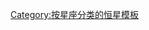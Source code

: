 {{Navbox
| name = 巨蟹座恒星
| title = [[巨蟹座]]恒星
| bodyclass = hlist
| state = {{{state|<noinclude>uncollapsed</noinclude>}}}
| border = {{{border|}}}

| group1 = [[恒星]] ([[巨蟹座恒星列表|列表]])
| list1  =
{{Navbox|subgroup

| group1 = [[拜耳命名法|拜耳命名]]
|  list1 =
* [[柳宿增三|α]]
* [[柳宿增十|β]]
* [[鬼宿三|γ]]
* [[鬼宿四|δ]]
* [[积尸增三|ε]]
* [[水位四|ζ]]
* [[鬼宿二|η]]
* [[鬼宿一|θ]]
* [[轩辕增廿二|ι]]
* [[柳宿增二|κ]]
* [[爟二|λ]]
* [[巨蟹座9|μ¹]]
* [[水位增六|μ²]]
* [[轩辕增廿三|ν]]
* [[轩辕增廿四|ξ]]
* [[鬼宿增十|ο¹]]
* [[鬼宿增十一|ο²]]
* [[鬼宿增十六|π]]
* [[轩辕增十九|ρ¹]]
* [[轩辕增十八|ρ²]]
* [[轩辕增七|σ¹]]
* [[轩辕增六|σ²]]
* [[轩辕增五|σ³]]
* [[轩辕增十四|τ]]
* [[爟增十四|υ¹]]
* [[巨蟹座32|υ²]]
* [[爟增七|φ¹]]
* [[爟增八|φ²]]
* [[爟增六|χ]]
* [[爟一|ψ]]
* [[爟增二|ω]]
* [[柳宿增五|b]]
* [[柳宿增七|c]]
* [[鬼宿增二|d¹]]
* [[鬼宿增十九|d²]]
* [[鬼宿增六|A¹]]
* [[鬼宿增七|A²]]

| group2 = [[佛兰斯蒂德命名法|佛氏命名]]
|  list2 =
* [[水位增九|1]]
* [[爟增二|2 (ω)]]
* [[水位增七|3]]
* [[爟增一|4]]
* [[水位增八|5]]
* [[巨蟹座7|7]]
* [[水位三|8]]
* [[巨蟹座9|9 (μ¹)]]
* [[水位增六|10 (μ²)]]
* [[爟增四|11]]
* [[水位增十一|12]]
* [[爟增五|13]]
* [[爟一|14 (ψ)]]
* [[爟四|15]]
* [[水位四|16 (ζ)]]
* [[柳宿增十|17 (β)]]
* [[爟增六|18 (χ)]]
* [[爟二|19 (λ)]]
* [[鬼宿增二|20 (d¹)]]
* [[柳宿增九|21]]
* [[爟增七|22 (φ¹)]]
* [[爟增八|23 (φ²)]]
* [[爟增九|24]]
* [[鬼宿增十九|25 (d²)]]
* [[鬼宿增五|27]]
* [[爟增十|28]]
* [[鬼宿增四|29]]
* [[爟增十一|30 (υ¹)]]
* [[鬼宿一|31 (θ)]]
* [[巨蟹座32|32 (υ²)]]
* [[鬼宿二|33 (η)]]
* [[柳宿增八|34]]
* [[鬼宿增一|35]]
* [[柳宿增七|36 (c)]]
* [[柳宿增六|37]]
* [[巨蟹座38|38]]
* [[积尸增一|39]]
* [[巨蟹座40|40]]
* [[积尸增三|41 (ε)]]
* [[积尸增二|42]]
* [[鬼宿三|43 (γ)]]
* [[鬼宿增六|45 (A¹)]]
* [[轩辕增十一|46]]
* [[鬼宿四|47 (δ)]]
* [[轩辕增廿二|48 (ι)]]
* [[柳宿增五|49 (b)]]
* [[鬼宿增七|50 (A²)]]
* [[轩辕增七|51 (σ¹)]]
* [[鬼宿增九|52]]
* [[轩辕增廿一|53]]
* [[鬼宿增八|54]]
* [[轩辕增十九|55 (ρ¹)]]
* [[轩辕增十二|57]]
* [[轩辕增十八|58 (ρ²)]]
* [[轩辕增六|59 (σ²)]]
* [[轩辕增四|60]]
* [[轩辕增十三|61]]
* [[鬼宿增十|62 (ο¹)]]
* [[鬼宿增十一|63 (ο²)]]
* [[轩辕增五|64 (σ³)]]
* [[柳宿增三|65 (α)]]
* [[轩辕增四|66]]
* [[轩辕增十七|67]]
* [[鬼宿增十二|68]]
* [[轩辕增廿三|69 (ν)]]
* [[轩辕增十六|70]]
* [[鬼宿增十三|71]]
* [[轩辕增十四|72 (τ)]]
* [[巨蟹座74|74]]
* [[轩辕增十五|75]]
* [[柳宿增二|76 (κ)]]
* [[轩辕增廿四|77 (ξ)]]
* [[鬼宿增十四|78]]
* [[轩辕增五八|79]]
* [[巨蟹座80|80]]
* [[巨蟹座81|81]]
* [[鬼宿增十六|82 (π)]]
* [[鬼宿增十五|83]]

| group3 = [[變星命名法|變星]]
| list3 =
* [[R Cancri|R]]
* [[S Cancri|S]]
* [[T Cancri|T]]
* [[U Cancri|U]]
* [[V Cancri|V]]
* [[巨蟹座X|X]]
* [[RS Cancri|RS]]
* [[RU Cancri|RU]]
* [[RX Cancri|RX]]
* [[RZ Cancri|RZ]]
* [[SS Cancri|SS]]
* [[SY Cancri|SY]]
* [[TT Cancri|TT]]
* [[TU Cancri|TU]]
* [[TW Cancri|TW]]
* [[TX Cancri|TX]]
* [[UU Cancri|UU]]
* [[VZ Cancri|VZ]]
* [[WY Cancri|WY]]
* [[YZ Cancri|YZ]]
* [[AC Cancri|AC]]
* [[AD Cancri|AD]]
* [[AH Cancri|AH]]
* [[AK Cancri|AK]]
* [[AR Cancri|AR]]
* [[AT Cancri|AT]]
* [[AZ Cancri|AZ]]
* [[BN Cancri|BN]]
* [[BQ Cancri|BQ]]
* [[BR Cancri|BR]]
* [[BS Cancri|BS]]
* [[BU Cancri|BU]]
* [[BW Cancri|BW]]
* [[HD 74028|BX]]
* [[CC Cancri|CC]]
* [[CU Cancri|CU]]
* [[CY Cancri|CY]]
* [[DW Cancri|DW]]
* [[巨蟹座DX|DX]]
* [[EG Cancri|EG]]
* [[EP Cancri|EP]]
* [[ES Cancri|ES]]
* [[EV Cancri|EV]]
* [[EW Cancri|EW]]
* [[EX Cancri|EX]]
* [[FZ Cancri|FZ]]
* [[GY Cancri|GY]]
* [[HU Cancri|HU]]
* [[HV Cancri|HV]]
| group4 = [[亮星星表|HR]]
| list4 =
* [[HD 65257|3104]]
* [[HD 65522|3115]]
* [[HD 65735|3125]]
* [[HD 65757|3127]]
* [[HD 66552|3158]]
* [[HD 66684|3164]]
* [[HD 67959|3198]]
* [[HD 68099|3201]]
* [[HD 68461|3222]]
* [[HD 68703|3228]]
* [[HD 68776|3231]]
* [[HD 69478|3252]]
* [[HD 69994|3264]]
* [[HD 71115|3306]]
* [[HD 72505|3376]]
* [[HD 72617|3380]]
* [[HD 72943|3394]]
* [[HD 72945|3395]]
* [[HD 73599|3424]]
* [[HD 73710|3428]]
* [[HD 75469|3504]]
* [[HD 76508|3558]]
* [[HD 76629|3567]]
* [[HD 77445|3599]]
* [[HD 77660|3606]]
* [[HD 78175|3617]]
* [[HD 78234|3620]]
* [[HD 78661|3635]]
* [[HD 79248|3657]]
* [[HD 80064|3689]]
* [[HD 80546|3707]]
| group5 = [[HD星表|HD]]
| list5 =
* [[HD 67542|67542]]
* [[HD 69629|69629]]
* [[HD 72115|72115]]
* [[HD 73534|73534]]
* [[HD 74721|74721]]
* [[HD 76908|76908]]
* [[HD 79498|79498]]
| group6 = [[Gliese Catalogue of Nearby Stars|Gliese]]
| list6 =

| group7 = 其他
|  list7 =
* [[柳宿增十一]]
* [[轩辕增十]]
* [[轩辕增九]]
* [[鬼宿增十八]]
* [[鬼宿增十七]]

}}

|group2 = [[星团]]
|list2 = 
{{Navbox|subgroup
|group1=[[Stellar association|Association]]
|list1=
|group2=[[疏散星团|疏散]]
|list2=
* [[鬼宿星團]]
* [[M67 (疏散星團)|M67]]
* [[NGC 2664]]
* [[NGC 2678]]
|group3=[[Globular cluster|Globular]]
|list3=
}}

|group3 = [[星云]]
|list3=
{{Navbox|subgroup
|group1=[[Star forming region|Star-forming]]
|list1=
|group2=[[行星状星云|行星状]]
|list2=
* [[Abell 30]]
}}
|group4 = [[星系]]
|list4=
{{Navbox|subgroup
|group1=[[NGC天體表|NGC]]
|list1=
* [[NGC 2503|2503]]
* [[NGC 2507|2507]]
* [[NGC 2512|2512]]
* [[NGC 2513|2513]]
* [[NGC 2514|2514]]
* [[NGC 2522|2522]]
* [[NGC 2526|2526]]
* [[NGC 2530|2530]]
* [[NGC 2535|2535]]
* [[NGC 2536|2536]]
* [[NGC 2540|2540]]
* [[NGC 2545|2545]]
* [[NGC 2553|2553]]
* [[NGC 2554|2554]]
* [[NGC 2556|2556]]
* [[NGC 2557|2557]]
* [[NGC 2558|2558]]
* [[NGC 2560|2560]]
* [[NGC 2562|2562]]
* [[NGC 2563|2563]]
* [[NGC 2565|2565]]
* [[NGC 2569|2569]]
* [[NGC 2570|2570]]
* [[NGC 2572|2572]]
* [[NGC 2575|2575]]
* [[NGC 2576|2576]]
* [[NGC 2577|2577]]
* [[NGC 2581|2581]]
* [[NGC 2582|2582]]
* [[NGC 2592|2592]]
* [[NGC 2593|2593]]
* [[NGC 2594|2594]]
* [[NGC 2595|2595]]
* [[NGC 2596|2596]]
* [[NGC 2598|2598]]
* [[NGC 2599|2599]]
* [[NGC 2604|2604]]
* [[NGC 2604|2604B]]
* [[NGC 2607|2607]]
* [[NGC 2608|2608]]
* [[NGC 2611|2611]]
* [[NGC 2619|2619]]
* [[NGC 2620|2620]]
* [[NGC 2621|2621]]
* [[NGC 2622|2622]]
* [[NGC 2623|2623]]
* [[NGC 2624|2624]]
* [[NGC 2625|2625]]
* [[NGC 2628|2628]]
* [[NGC 2647|2647]]
* [[NGC 2648|2648]]
* [[NGC 2651|2651]]
* [[NGC 2657|2657]]
* [[NGC 2661|2661]]
* [[NGC 2667|2667]]
* [[NGC 2672|2672]]
* [[NGC 2673|2673]]
* [[NGC 2677|2677]]
* [[NGC 2679|2679]]
* [[NGC 2680|2680]]
* [[NGC 2711|2711]]
* [[NGC 2720|2720]]
* [[NGC 2725|2725]]
* [[NGC 2728|2728]]
* [[NGC 2730|2730]]
* [[NGC 2731|2731]]
* [[NGC 2734|2734]]
* [[NGC 2735|2735]]
* [[NGC 2735|2735A]]
* [[NGC 2737|2737]]
* [[NGC 2738|2738]]
* [[NGC 2741|2741]]
* [[NGC 2743|2743]]
* [[NGC 2744|2744]]
* [[NGC 2744|2744A]]
* [[NGC 2745|2745]]
* [[NGC 2747|2747]]
* [[NGC 2749|2749]]
* [[NGC 2750|2750]]
* [[NGC 2751|2751]]
* [[NGC 2752|2752]]
* [[NGC 2753|2753]]
* [[NGC 2761|2761]]
* [[NGC 2764|2764]]
* [[NGC 2766|2766]]
* [[NGC 2773|2773]]
* [[NGC 2774|2774]]
* [[NGC 2775|2775]]
* [[NGC 2777|2777]]
* [[NGC 2783|2783]]
* [[NGC 2783|2783B]]
* [[NGC 2786|2786]]
* [[NGC 2789|2789]]
* [[NGC 2790|2790]]
* [[NGC 2791|2791]]
* [[NGC 2794|2794]]
* [[NGC 2795|2795]]
* [[NGC 2796|2796]]
* [[NGC 2797|2797]]
* [[NGC 2801|2801]]
* [[NGC 2802|2802]]
* [[NGC 2803|2803]]
* [[NGC 2804|2804]]
* [[NGC 2807|2807]]
* [[NGC 2807|2807A]]
* [[NGC 2809|2809]]
* [[NGC 2812|2812]]
* [[NGC 2813|2813]]
* [[NGC 2819|2819]]
* [[NGC 2824|2824]]
* [[NGC 2843|2843]]
|group3=其他
|list3=
* [[B2 0827+243]]
* [[3C 190]]
* [[3C 191]]
* [[3C 192]]
* [[3C 207]]
* [[3C 212]]
* [[3C 215]]
* [[4C +29.30]]
* [[Mrk 704]]
* [[OI 090.4]]
* [[OJ 287]]
* [[QSO B0820+225]]
* [[QSO B0839+187]]
}}
|group5=[[星系团]]
|list5=
* [[Abell 671]]
* [[Cancer Cluster]]
* [[Musket Ball Cluster]]
|group6= 其他
|list6=
* [[GRB 021211]]
* [[SN 1999aa]]
* [[SN 2002lt]]

}}
<noinclude>
{{Documentation}}

[[Category:按星座分类的恒星模板]]
</noinclude>